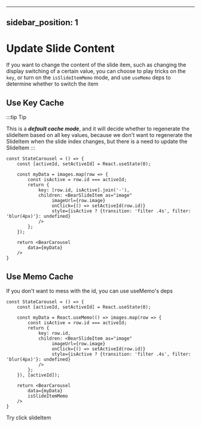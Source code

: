 



---
sidebar_position: 1
---

# Update Slide Content
If you want to change the content of the slide item, such as changing the display switching of a certain value, you can choose to play tricks on the `key`, or turn on the `isSlideItemMemo` mode, and use `useMemo` deps to determine whether to switch the item


## Use Key Cache

:::tip Tip

This is a ***default cache mode***, and it will decide whether to regenerate the slideItem based on all key values, because we don't want to regenerate the SlideItem when the slide index changes, but there is a need to update the SlideItem
:::


```tsx
const StateCarousel = () => {
    const [activeId, setActiveId] = React.useState(0);

    const myData = images.map(row => {
        const isActive = row.id === activeId;
        return {
            key: [row.id, isActive].join('-'),
            children: <BearSlideItem as="image"
                 imageUrl={row.image}
                 onClick={() => setActiveId(row.id)}
                 style={isActive ? {transition: 'filter .4s', filter: 'blur(4px)'}: undefined}
            />
        };
    });

    return <BearCarousel
        data={myData}
    />
}
```



## Use Memo Cache

If you don't want to mess with the id, you can use useMemo's deps

```tsx
const StateCarousel = () => {
    const [activeId, setActiveId] = React.useState(0);

    const myData = React.useMemo(() => images.map(row => {
        const isActive = row.id === activeId;
        return {
            key: row.id,
            children: <BearSlideItem as="image"
                 imageUrl={row.image}
                 onClick={() => setActiveId(row.id)}
                 style={isActive ? {transition: 'filter .4s', filter: 'blur(4px)'}: undefined}
            />
        };
    }), [activeId]);

    return <BearCarousel
        data={myData}
        isSlideItemMemo
    />
}
```

Try click slideItem

<StateCarousel/>


